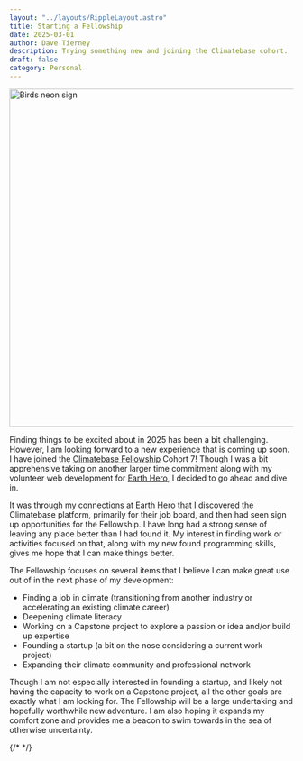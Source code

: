 ```yaml
---
layout: "../layouts/RippleLayout.astro"
title: Starting a Fellowship
date: 2025-03-01
author: Dave Tierney
description: Trying something new and joining the Climatebase cohort.
draft: false
category: Personal
---
```



<Image src={birds} alt="Birds neon sign" height="600" width="1200" />

Finding things to be excited about in 2025 has been a bit challenging. However, I am looking forward to a new experience that is coming up soon. I have joined the <a href="https://climatebase.org/fellowship" target="_blank" rel="noopener" className="whitespace-nowrap underline decoration-neon transition hover:text-neon">Climatebase Fellowship</a> Cohort 7! Though I was a bit apprehensive taking on another larger time commitment along with my volunteer web development for <a href="https://www.earthhero.org/" target="_blank" rel="noopener" className="whitespace-nowrap underline decoration-neon transition hover:text-neon">Earth Hero</a>, I decided to go ahead and dive in.

It was through my connections at Earth Hero that I discovered the Climatebase platform, primarily for their job board, and then had seen sign up opportunities for the Fellowship. I have long had a strong sense of leaving any place better than I had found it. My interest in finding work or activities focused on that, along with my new found programming skills, gives me hope that I can make things better.

The Fellowship focuses on several items that I believe I can make great use out of in the next phase of my development:

- Finding a job in climate (transitioning from another industry or accelerating an existing climate career)
- Deepening climate literacy
- Working on a Capstone project to explore a passion or idea and/or build up expertise
- Founding a startup (a bit on the nose considering a current work project)
- Expanding their climate community and professional network

Though I am not especially interested in founding a startup, and likely not having the capacity to work on a Capstone project, all the other goals are exactly what I am looking for. The Fellowship will be a large undertaking and hopefully worthwhile new adventure. I am also hoping it expands my comfort zone and provides me a beacon to swim towards in the sea of otherwise uncertainty.

{/* <a href="" target="_blank" rel="noopener" className="whitespace-nowrap underline decoration-neon transition hover:text-neon"></a> */}
